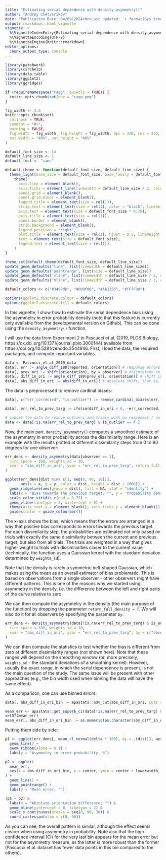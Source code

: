 ```yaml
---
title: "Estimating serial dependence with density_asymmetry()"
author: "Andrey Chetverikov"
date: "Publication Date: 04/09/2024<br>Last updated: `r format(Sys.time(), '%d/%m/%Y')`"
output: rmarkdown::html_vignette
vignette: >
  %\VignetteIndexEntry{Estimating serial dependence with density_asymmetry()}
  %\VignetteEncoding{UTF-8}
  %\VignetteEngine{knitr::rmarkdown}
editor_options: 
  chunk_output_type: console
---
```


```r
library(patchwork)
library(circhelp)
library(data.table)
library(ggplot2)
library(ggridges)

if (requireNamespace("ragg", quietly = TRUE)) {
  knitr::opts_chunk$set(dev = "ragg_png")
}

fig_width <- 3.6
knitr::opts_chunk$set(
  collapse = TRUE,
  comment = "#>",
  warning = FALSE,
  fig.width = fig_width, fig.height = fig_width, dpi = 320, res = 320,
  out.width = "40%", out.height = "40%"
)

default_font_size <- 14
default_line_size <- 1
default_font <- "sans"

default_theme <- function(default_font_size, default_line_size) {
  theme_light(base_size = default_font_size, base_family = default_font) +
    theme(
      axis.line = element_blank(),
      axis.ticks = element_line(linewidth = default_line_size / 2, colour = "gray"),
      panel.grid = element_blank(),
      panel.grid.minor = element_blank(),
      legend.title = element_text(size = rel(1)),
      strip.text = element_text(size = rel(1), color = "black", lineheight = rel(0.5)),
      axis.text = element_text(size = default_font_size * 0.75),
      axis.title = element_text(size = rel(1)),
      panel.border = element_blank(),
      strip.background = element_blank(),
      legend.position = "right",
      plot.title = element_text(size = rel(1), hjust = 0.5, lineheight = rel(1)),
      text = element_text(size = default_font_size),
      legend.text = element_text(size = rel(1))
    )
}

theme_set(default_theme(default_font_size, default_line_size))
update_geom_defaults("line", list(linewidth = default_line_size))
update_geom_defaults("pointrange", list(size = default_line_size))
update_geom_defaults("vline", list(linewidth = default_line_size / 2, color = "#AFABAB"))
update_geom_defaults("hline", list(linewidth = default_line_size / 2, color = "#AFABAB"))

default_colors <- c("#3498db", "#009f06", "#AA2255", "#FF7F00")

options(ggplot2.discrete.colour = default_colors)
options(ggplot2.discrete.fill = default_colors)
```

In this vignette, I show how to estimate the serial dependence bias using the asymmetry in error probability density (note that this feature is currently only available from the developmental version on Github). This can be done using the `density_asymmetry()` function.

I will use the data from Experiment 2 in Pascucci et al. (2019, PLOS Biology, https://dx.doi.org/10.1371/journal.pbio.3000144) available from https://doi.org/10.5281/zenodo.2544946. First, I load the data, the required packages, and compute important variables.

```r
data <- Pascucci_et_al_2019_data
data[, err := angle_diff_180(reported, orientation)] # response errors
data[, prev_ori := shift(orientation), by = observer] # orientation on previous trial
data[, diff_in_ori := angle_diff_180(prev_ori, orientation)] # shift in orientations between trials
data[, abs_diff_in_ori := abs(diff_in_ori)] # absolute shift, that is, dissimilarity between the current and the previous target
```

The data is preprocessed to remove cardinal biases:

```r
data[, c("err_corrected", "is_outlier") := remove_cardinal_biases(err, orientation)[, c("be_c", "is_outlier")], by = observer]

data[, err_rel_to_prev_targ := ifelse(diff_in_ori < 0, -err_corrected, err_corrected)] # bias towards the previous target

# subset the data to remove outliers and trials with no responses / no previous responses
data <- data[!is.na(err_rel_to_prev_targ) & is_outlier == F ]
```

Now, the main part. `density_asymmetry()` computes a smoothed estimate of the asymmetry in error probability across the dissimilarity range. Here is an example with the results plotted at different dissimilarity steps from 0 to 90 degrees for one observer:

```r

err_dens <- density_asymmetry(data[observer == 1],
  circ_space = 180, weights_sd = 10,
  xvar = "abs_diff_in_ori", yvar = "err_rel_to_prev_targ", return_full_density = T
)

ggplot(err_dens[dist %in% c(1, seq(0, 90, 10))], 
       aes(x = x, y = y, color = dist, height = dist / 2000)) +
  geom_ridgeline(aes(group = dist), fill = NA, stat = "identity") +
  labs(x = "Bias towards the previous target, °", y = "Probability density", color = "Dissimilarity, °") +
  scale_color_viridis_c(end = 0.75) +
  geom_vline(linetype = 2, xintercept = 0) +
  theme(axis.text.y = element_blank(), axis.ticks.y = element_blank()) +
  guides(color = guide_colourbar())
```

The x-axis shows the bias, which means that the errors are arranged in a way that positive bias corresponds to errors towards the previous target. For each dissimilarity step, the probabilities are estimated not only based on trials with exactly the same dissimilarity between the current and previous target, but also from all trials. The trials are weighted in a way that gives higher weight to trials with dissimilarities closer to the current value (technically, the function uses a Gaussian kernel with the standard deviation determined by `weights_sd`).

Note that the density is rarely a symmetric bell-shaped Gaussian, which makes using the mean as an overall estimator of bias problematic. This is based on observations from a single observer - other observers might have different patterns. This is one of the reasons why we started using asymmetry in the density, i.e. the difference between the left and right parts of the curve relative to zero.

We can then compute the asymmetry in the density (the main purpose of the function) by dropping the parameter `return_full_density = T`. We will also do it for all observers by specifying the parameter `by`:

```r
err_dens <- density_asymmetry(data[!is.na(err_rel_to_prev_targ) & is_outlier == F],
  circ_space = 180, weights_sd = 10,
  xvar = "abs_diff_in_ori", yvar = "err_rel_to_prev_targ", by = c("observer")
)
```

We can then compute the statistics to test whether the bias is different from zero at different dissimilarity ranges (not shown here). Note that these ranges will depend on the smoothing window (or, more precisely, `weights_sd` - the standard deviations of a smoothing kernel). However, usually the exact  range, in which the serial dependence is present, is not the main question of the study. The same issue will be present with other approaches (e.g., the bin width used when binning the data will have the same effect).

As a comparison, one can use binned errors:
```r
data[, abs_diff_in_ori_bin := apastats::adv_cut(abs_diff_in_ori, cuts = seq(0, 90, 10), include_oob = T, num_labels = F, labels_at_means = T)]

mean_err <- apastats::get_superb_ci(data[!is.na(err_rel_to_prev_targ) & is_outlier == F], wid = "observer", within = "abs_diff_in_ori_bin", value_var = "err_rel_to_prev_targ")
setDT(mean_err)
mean_err[, abs_diff_in_ori_bin := as.numeric(as.character(abs_diff_in_ori_bin))]
```

Putting them side by side:

```r
p1 <- ggplot(err_dens[, mean_cl_normal(delta * 100), by = .(dist)], aes(x = dist, y = y, ymin = ymin, ymax = ymax)) +
  geom_line() +
  geom_ribbon(alpha = 0.1) +
  labs(y = "Asymmetry in error probability, %")

p2 <- ggplot(
  mean_err,
  aes(x = abs_diff_in_ori_bin, y = center, ymin = center + lowerwidth, ymax = center + upperwidth)
) +
  geom_line() +
  geom_pointrange() +
  labs(y = "Mean error, °")

(p1 + p2) &
  labs(x = "Absolute orientation difference, °") &
  geom_hline(yintercept = 0, linetype = 2) &
  scale_x_continuous(breaks = seq(0, 90, 30)) &
  coord_cartesian(xlim = c(0, 90))
```

As you can see, the overall pattern is similar, although the effect seems clearer when using asymmetry in probability. Note also that the high confidence interval (CI) for the very last bin appears for the mean error but not for the asymmetry measure, as the latter is more robust than the former (Pascucci et al. dataset has fewer data points in this bin compared to the others).
